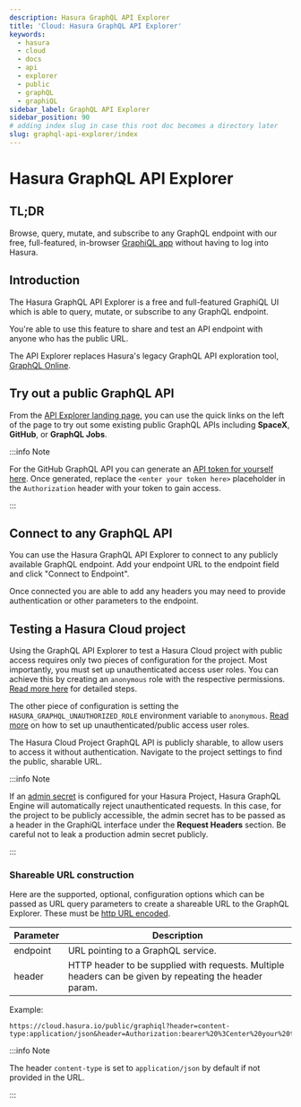 ```yaml
---
description: Hasura GraphQL API Explorer
title: 'Cloud: Hasura GraphQL API Explorer'
keywords:
  - hasura
  - cloud
  - docs
  - api
  - explorer
  - public
  - graphQL
  - graphiQL
sidebar_label: GraphQL API Explorer
sidebar_position: 90
# adding index slug in case this root doc becomes a directory later
slug: graphql-api-explorer/index
---
```



# <Explorer /> Hasura GraphQL API Explorer

<ProductBadge ce free standard pro ee self />

## TL;DR

Browse, query, mutate, and subscribe to any GraphQL endpoint with our free, full-featured, in-browser
[GraphiQL app](https://cloud.hasura.io/public/graphiql) without having to log into Hasura.

## Introduction

The Hasura GraphQL API Explorer is a free and full-featured GraphiQL UI which is able to query, mutate, or subscribe to
any GraphQL endpoint.

You're able to use this feature to share and test an API endpoint with anyone who has the public URL.

The API Explorer replaces Hasura's legacy GraphQL API exploration tool, [GraphQL Online](https://graphiql-online.com/).

## Try out a public GraphQL API

From the [API Explorer landing page](https://cloud.hasura.io/public/graphiql), you can use the quick links on the left
of the page to try out some existing public GraphQL APIs including **SpaceX**, **GitHub**, or **GraphQL Jobs**.

<Thumbnail
  src="/img/api-explorer/connect-to-existing-api_graphql-api-explorer_v1.png"
  alt="API Explorer Landing Page"
  width="1146px"
/>

:::info Note

For the GitHub GraphQL API you can generate an [API token for yourself here](https://github.com/settings/tokens). Once
generated, replace the `<enter your token here>` placeholder in the `Authorization` header with your token to gain
access.

:::

## Connect to any GraphQL API

You can use the Hasura GraphQL API Explorer to connect to any publicly available GraphQL endpoint. Add your endpoint URL
to the endpoint field and click "Connect to Endpoint".

<Thumbnail
  src="/img/api-explorer/connect-to-api_graphql-api-explorer_v1.png"
  alt="API Explorer Share Link"
  width="1146px"
/>

Once connected you are able to add any headers you may need to provide authentication or other parameters to the
endpoint.

<Thumbnail
  src="/img/api-explorer/add-headers_graphql-api-explorer_v1.png"
  alt="API Explorer Share Link"
  width="1146px"
/>

## Testing a Hasura Cloud project

Using the GraphQL API Explorer to test a Hasura Cloud project with public access requires only two pieces of
configuration for the project. Most importantly, you must set up unauthenticated access user roles. You can achieve this
by creating an `anonymous` role with the respective permissions.
[Read more here](/auth/authorization/permissions/common-roles-auth-examples.mdx#unauthorized-users-example) for detailed
steps.

The other piece of configuration is setting the `HASURA_GRAPHQL_UNAUTHORIZED_ROLE` environment variable to `anonymous`.
[Read more](/auth/authentication/unauthenticated-access.mdx#configuring-unauthenticated--public-access) on how to set up
unauthenticated/public access user roles.

The Hasura Cloud Project GraphQL API is publicly sharable, to allow users to access it without authentication. Navigate
to the project settings to find the public, sharable URL.

<Thumbnail
  src="/img/api-explorer/share-link_graphql-api-explorer_v1.png"
  alt="API Explorer Share Link"
  width="1146px"
/>

:::info Note

If an [admin secret](/deployment/securing-graphql-endpoint.mdx) is configured for your Hasura Project, Hasura GraphQL
Engine will automatically reject unauthenticated requests. In this case, for the project to be publicly accessible, the
admin secret has to be passed as a header in the GraphiQL interface under the **Request Headers** section. Be careful
not to leak a production admin secret publicly.

<Thumbnail
  src="/img/api-explorer/admin-secret-header_graphql-api-explorer_v1.png"
  alt="API Explorer Header Admin Secret"
  width="1146px"
/>
:::

### Shareable URL construction

Here are the supported, optional, configuration options which can be passed as URL query parameters to create a
shareable URL to the GraphQL Explorer. These must be [http URL encoded](https://www.urlencoder.org/).

| Parameter | Description                                                                                            |
| --------- | ------------------------------------------------------------------------------------------------------ |
| endpoint  | URL pointing to a GraphQL service.                                                                     |
| header    | HTTP header to be supplied with requests. Multiple headers can be given by repeating the header param. |

Example:

```http
https://cloud.hasura.io/public/graphiql?header=content-type:application/json&header=Authorization:bearer%20%3Center%20your%20token%20here%3E&endpoint=https://api.github.com/graphql
```

:::info Note

The header `content-type` is set to `application/json` by default if not provided in the URL.

:::

